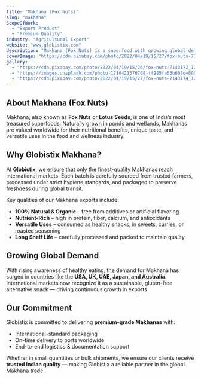 ---
title: "Makhana (Fox Nuts)"
slug: "makhana"
ScopeOfWork:
  - "Export Product"
  - "Premium Quality"
industry: "Agricultural Export"
website: "www.globistix.com"
description: "Makhana (Fox Nuts) is a superfood with growing global demand. Globistix delivers premium-grade Makhana, sourced from India, to markets worldwide with assured quality and trust."
coverImage: "https://cdn.pixabay.com/photo/2022/04/19/15/27/fox-nuts-7143174_1280.jpg"
gallery:
  - "https://cdn.pixabay.com/photo/2022/04/19/15/26/fox-nuts-7143172_1280.jpg"
  - "https://images.unsplash.com/photo-1710421576768-ff985fa63b60?q=80&w=2340&auto=format&fit=crop&ixlib=rb-4.1.0&ixid=M3wxMjA3fDB8MHxwaG90by1wYWdlfHx8fGVufDB8fHx8fA%3D%3D"
  - "https://cdn.pixabay.com/photo/2022/04/19/15/27/fox-nuts-7143174_1280.jpg"
---

## About Makhana (Fox Nuts)

Makhana, also known as **Fox Nuts** or **Lotus Seeds**, is one of India’s most treasured superfoods. Naturally grown in ponds and wetlands, Makhanas are valued worldwide for their nutritional benefits, unique taste, and versatile uses in the food and wellness industry.

## Why Globistix Makhana?

At **Globistix**, we ensure that only the finest-quality Makhanas reach international markets. Each batch is carefully sourced from trusted farmers, processed under strict hygiene standards, and packaged to preserve freshness during global transit.  

Key qualities of our Makhana exports include:
- **100% Natural & Organic** – free from additives or artificial flavoring  
- **Nutrient-Rich** – high in protein, fiber, calcium, and antioxidants  
- **Versatile Uses** – consumed as healthy snacks, in sweets, curries, or roasted seasoning  
- **Long Shelf Life** – carefully processed and packed to maintain quality  

## Growing Global Demand

With rising awareness of healthy eating, the demand for Makhana has surged in countries like the **USA, UK, UAE, Japan, and Australia**. International markets now recognize it as a sustainable, gluten-free alternative snack — driving continuous growth in exports.  

## Our Commitment

Globistix is committed to delivering **premium-grade Makhanas** with:
- International-standard packaging  
- On-time delivery to ports worldwide  
- End-to-end logistics & documentation support  

Whether in small quantities or bulk shipments, we ensure our clients receive **trusted Indian quality** — making Globistix a reliable partner in the global Makhana trade.  
